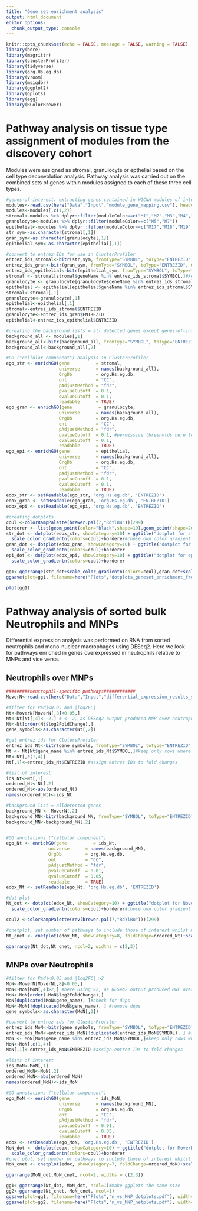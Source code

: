 ```yaml
---
title: "Gene set enrichment analysis"
output: html_document
editor_options: 
  chunk_output_type: console
---
```


```r
knitr::opts_chunk$set(echo = FALSE, message = FALSE, warning = FALSE)
library(here)
library(magrittr)
library(clusterProfiler)
library(tidyverse)
library(org.Hs.eg.db)
library(vroom)
library(msigdbr)
library(ggplot2)
library(gplots)
library(egg)
library(RColorBrewer)
```

# Pathway analysis on tissue type assignment of modules from the discovery cohort

Modules were assigned as stromal, granulocyte or epthelial based on the cell type deconvolution analysis.
Pathway analysis was carried out on the combined sets of genes within modules assigned to each of these three cell types.

```r
#genes-of-interest: extracting genes contained in WGCNA modules of interest
modules<-read.csv(here("Data","Input","module_gene_mapping.csv"), header = TRUE, row.names=1) #read in genes-to-module assignments
modules<-modules[,c(1,2)]
stromal<-modules %>% dplyr::filter(moduleColor==c("M1","M2","M3","M4","M9","M10"))
granulocyte<-modules %>% dplyr::filter(moduleColor==c("M5","M7"))
epithelial<-modules %>% dplyr::filter(moduleColor==c("M17","M18","M19","M20","M21","M22","M23","M24"))
str_sym<-as.character(stromal[,1])
gran_sym<-as.character(granulocyte[,1])
epithelial_sym<-as.character(epithelial[,1])

#convert to entrez IDs for use in ClusterProfiler
entrez_ids_stromal<-bitr(str_sym, fromType="SYMBOL", toType="ENTREZID", OrgDb="org.Hs.eg.db")
entrez_ids_gran<-bitr(gran_sym, fromType="SYMBOL", toType="ENTREZID", OrgDb="org.Hs.eg.db")
entrez_ids_epithelial<-bitr(epithelial_sym, fromType="SYMBOL", toType="ENTREZID", OrgDb="org.Hs.eg.db")
stromal <- stromal[stromal$geneName %in% entrez_ids_stromal$SYMBOL,]#keep only rows where entrezID was found
granulocyte <- granulocyte[granulocyte$geneName %in% entrez_ids_stromal$SYMBOL,]#keep only rows where entrezID was found
epithelial <- epithelial[epithelial$geneName %in% entrez_ids_stromal$SYMBOL,]#keep only rows where entrezID was found
stromal<-stromal[,1]
granulocyte<-granulocyte[,1]
epithelial<-epithelial[,1]
stromal<-entrez_ids_stromal$ENTREZID
granulocyte<-entrez_ids_gran$ENTREZID
epithelial<-entrez_ids_epithelial$ENTREZID

#creating the background lists = all detected genes except genes-of-interest
background_all <- modules[,1]
background_all<-bitr(background_all, fromType="SYMBOL", toType="ENTREZID", OrgDb="org.Hs.eg.db")
background_all<-background_all[,2]

#GO ("cellular component") analysis in ClusterProfiler
ego_str <- enrichGO(gene          = stromal,
                    universe      = names(background_all),
                    OrgDb         = org.Hs.eg.db,
                    ont           = "CC",
                    pAdjustMethod = "fdr",
                    pvalueCutoff  = 0.1,
                    qvalueCutoff  = 0.1,
                    readable      = TRUE)
ego_gran <- enrichGO(gene          = granulocyte,
                    universe      = names(background_all),
                    OrgDb         = org.Hs.eg.db,
                    ont           = "CC",
                    pAdjustMethod = "fdr",
                    pvalueCutoff  = 0.1, #permissive thresholds here to just get a picture of the top pathways
                    qvalueCutoff  = 0.1,
                    readable      = TRUE)
ego_epi <- enrichGO(gene          = epithelial,
                    universe      = names(background_all),
                    OrgDb         = org.Hs.eg.db,
                    ont           = "CC",
                    pAdjustMethod = "fdr",
                    pvalueCutoff  = 0.1,
                    qvalueCutoff  = 0.1,
                    readable      = TRUE)
edox_str <- setReadable(ego_str, 'org.Hs.eg.db', 'ENTREZID')
edox_gran <- setReadable(ego_gran, 'org.Hs.eg.db', 'ENTREZID')
edox_epi <- setReadable(ego_epi, 'org.Hs.eg.db', 'ENTREZID')

#creating dotplots
coul <-colorRampPalette(brewer.pal(7,"RdYlBu"))(299)
borderer <- list(geom_point(color="black",shape=19),geom_point(shape=20))
str_dot <- dotplot(edox_str, showCategory=10) + ggtitle("dotplot for stromal enriched pathways")+
  scale_color_gradientn(colors=coul)+borderer#chose own color gradient and add border
gran_dot <- dotplot(edox_gran, showCategory=10) + ggtitle("dotplot for granulocyte enriched pathways")+
  scale_color_gradientn(colors=coul)+borderer
epi_dot <- dotplot(edox_epi, showCategory=10) + ggtitle("dotplot for epithelial enriched pathways")+
  scale_color_gradientn(colors=coul)+borderer

gg1<-ggarrange(str_dot+scale_color_gradientn(colors=coul),gran_dot+scale_color_gradientn(colors=coul),epi_dot+scale_color_gradientn(colors=coul), ncol=1)#make ggplots the same size
ggsave(plot=gg1, filename=here("Plots","dotplots_geneset_enrichment_from_modules.pdf"), device="pdf",width=12, height=22,useDingbats=FALSE) 

```
```r
plot(gg1)
```

# Pathway analysis of sorted bulk Neutrophils and MNPs

Differential expression analysis was performed on RNA from sorted neutrophils and mono-nuclear macrophages using DESeq2. Here we look for pathways enriched in genes overexpressed in neutrophils relative to MNPs and vice versa.

## Neutrophils over MNPs

```r
#########neutrophil-specific pathways############
MoverN<-read.csv(here("Data","Input","differential_expression_results_sorted_MNPs_vs_neutrophs.csv"), header=T)# reading in DESeq2 output of neutrophil-MNP differential gene expression

#filter for Padj<0.05 and |log2FC| 
Nt<-MoverN[MoverN[,8]<0.05,]
Nt<-Nt[Nt[,4]< -2,] # < -2, as DESeq2 output produced MNP over neutrophil differential expression
Nt<-Nt[order(Nt$log2FoldChange),]
gene_symbols<-as.character(Nt[,2])

#get entrez ids for ClutersProfiler
entrez_ids_Nt<-bitr(gene_symbols, fromType="SYMBOL", toType="ENTREZID", OrgDb="org.Hs.eg.db") #convert gene symbols into EntrezID
Nt <- Nt[Nt$gene_name %in% entrez_ids_Nt$SYMBOL,]#keep only rows where entrezID was found
Nt<-Nt[,c(1,4)]
Nt[,1]<-entrez_ids_Nt$ENTREZID #assign entrez IDs to fold changes

#list of interest
ids_Nt<-Nt[,1]
ordered_Nt<-Nt[,2]
ordered_Nt<-abs(ordered_Nt)
names(ordered_Nt)<-ids_Nt

#background list = alldetected genes
background_MN <- MoverN[,2]
background_MN<-bitr(background_MN, fromType="SYMBOL", toType="ENTREZID", OrgDb="org.Hs.eg.db")
background_MN<-background_MN[,2]


#GO annotations ("cellular component")
ego_Nt <- enrichGO(gene          = ids_Nt,
                universe      = names(background_MN),
                OrgDb         = org.Hs.eg.db,
                ont           = "CC",
                pAdjustMethod = "fdr",
                pvalueCutoff  = 0.01,
                qvalueCutoff  = 0.05,
                readable      = TRUE)
edox_Nt <- setReadable(ego_Nt, 'org.Hs.eg.db', 'ENTREZID')

#dot plot
Nt_dot <- dotplot(edox_Nt, showCategory=10) + ggtitle("dotplot for NoverM enriched pathways")+
  scale_color_gradientn(colors=coul)+borderer#chose own color gradient

coul2 <-colorRampPalette(rev(brewer.pal(7,"RdYlBu")))(299)

#cnetplot, set number of pathways to include those of interest whilst maintaining legibility
Nt_cnet <- cnetplot(edox_Nt, showCategory=8, foldChange=ordered_Nt)+scale_color_gradientn(colors=coul2)
```

```r

ggarrange(Nt_dot,Nt_cnet, ncol=2, widths = c(2,3))

```

## MNPs over Neutrophils

```r
#filter for Padj<0.05 and |log2FC| >2 
MoN<-MoverN[MoverN[,8]<0.05,]
MoN<-MoN[MoN[,4]>2,] #here using >2, as DESeq2 output produced MNP over neutrophil differential expression
MoN<-MoN[order(-MoN$log2FoldChange),]
MoN[duplicated(MoN$gene_name), ]#check for dups
MoN<-MoN[!duplicated(MoN$gene_name), ] #remove dups
gene_symbols<-as.character(MoN[,2])

#convert to entrez ids for ClusterProfiler
entrez_ids_MoN<-bitr(gene_symbols, fromType="SYMBOL", toType="ENTREZID", OrgDb="org.Hs.eg.db") #convert gene symbols into EntrezID
entrez_ids_MoN<-entrez_ids_MoN[!duplicated(entrez_ids_MoN$SYMBOL), ] #remove other dups
MoN <- MoN[MoN$gene_name %in% entrez_ids_MoN$SYMBOL,]#keep only rows where entrezID was found
MoN<-MoN[,c(1,4)]
MoN[,1]<-entrez_ids_MoN$ENTREZID #assign entrez IDs to fold changes

#lists of interest
ids_MoN<-MoN[,1]
ordered_MoN<-MoN[,2]
ordered_MoN<-abs(ordered_MoN)
names(ordered_MoN)<-ids_MoN

#GO annotations ("cellular component")
ego_MoN <- enrichGO(gene          = ids_MoN,
                    universe      = names(background_MN),
                    OrgDb         = org.Hs.eg.db,
                    ont           = "CC",
                    pAdjustMethod = "fdr",
                    pvalueCutoff  = 0.01,
                    qvalueCutoff  = 0.05,
                    readable      = TRUE)
edox <- setReadable(ego_MoN, 'org.Hs.eg.db', 'ENTREZID')
MoN_dot <- dotplot(edox, showCategory=10) + ggtitle("dotplot for MoverN enriched pathways")+
  scale_color_gradientn(colors=coul)+borderer
#cnet plot, set number of pathways to include those of interest whilst maintaining legibility
MoN_cnet <- cnetplot(edox, showCategory=7, foldChange=ordered_MoN)+scale_color_gradientn(colors=coul2)

```

```r
ggarrange(MoN_dot,MoN_cnet, ncol=2, widths = c(2,3))
```


```r
gg1<-ggarrange(Nt_dot, MoN_dot, ncol=1)#make ggplots the same size
gg2<-ggarrange(Nt_cnet, MoN_cnet, ncol=1)
ggsave(plot=gg1, filename=here("Plots","n_vs_MNP_dotplots.pdf"), width=10, height=12, device="pdf", useDingbats=FALSE) 
ggsave(plot=gg2, filename=here("Plots","n_vs_MNP_netplots.pdf"), width=10, height=10,  device="pdf", useDingbats=FALSE) 

```